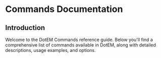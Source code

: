 # Commands Documentation

## Introduction

Welcome to the DotEM Commands reference guide. Below you'll find a comprehensive list of commands available in DotEM, along with detailed descriptions, usage examples, and options.